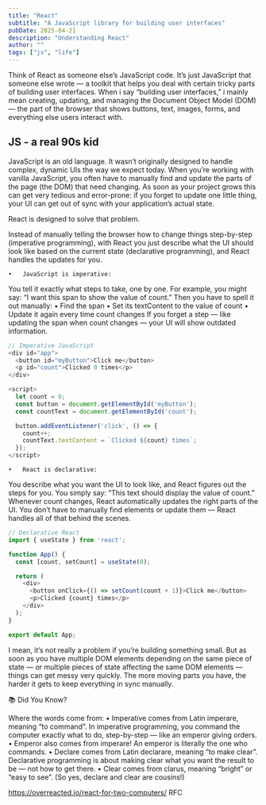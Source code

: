 ```yaml
---
title: "React"
subtitle: "A JavaScript library for building user interfaces"
pubDate: 2025-04-21
description: "Understanding React"
author: ""
tags: ["js", "life"]
---
```




Think of React as someone else’s JavaScript code.
It’s just JavaScript that someone else wrote — a toolkit that helps you deal with certain tricky parts of building user interfaces. When i say “building user interfaces,” i mainly mean creating, updating, and managing the Document Object Model (DOM) — the part of the browser that shows buttons, text, images, forms, and everything else users interact with.

## JS - a real 90s kid
JavaScript is an old language. It wasn’t originally designed to handle complex, dynamic UIs the way we expect today.
When you’re working with vanilla JavaScript, you often have to manually find and update the parts of the page (the DOM) that need changing.
As soon as your project grows this can get very tedious and error-prone: if you forget to update one little thing, your UI can get out of sync with your application’s actual state.

React is designed to solve that problem.

Instead of manually telling the browser how to change things step-by-step (imperative programming), with React you just describe what the UI should look like based on the current state (declarative programming), and React handles the updates for you.

	•	JavaScript is imperative:
You tell it exactly what steps to take, one by one.
For example, you might say: “I want this span to show the value of count.”
Then you have to spell it out manually:
	•	Find the span
	•	Set its textContent to the value of count
	•	Update it again every time count changes
If you forget a step — like updating the span when count changes — your UI will show outdated information.

```javascript
// Imperative JavaScript
<div id="app">
  <button id="myButton">Click me</button>
  <p id="count">Clicked 0 times</p>
</div>

<script>
  let count = 0;
  const button = document.getElementById('myButton');
  const countText = document.getElementById('count');

  button.addEventListener('click', () => {
    count++;
    countText.textContent = `Clicked ${count} times`;
  });
</script>
```

	•	React is declarative:
You describe what you want the UI to look like, and React figures out the steps for you.
You simply say: “This text should display the value of count.”
Whenever count changes, React automatically updates the right parts of the UI.
You don’t have to manually find elements or update them — React handles all of that behind the scenes.

```javascript
// Declarative React
import { useState } from 'react';

function App() {
  const [count, setCount] = useState(0);

  return (
    <div>
      <button onClick={() => setCount(count + 1)}>Click me</button>
      <p>Clicked {count} times</p>
    </div>
  );
}

export default App;
```


I mean, it’s not really a problem if you’re building something small.
But as soon as you have multiple DOM elements depending on the same piece of state — or multiple pieces of state affecting the same DOM elements — things can get messy very quickly. The more moving parts you have, the harder it gets to keep everything in sync manually.

📚 Did You Know?

Where the words come from:
	•	Imperative comes from Latin imperare, meaning “to command”.
In imperative programming, you command the computer exactly what to do, step-by-step — like an emperor giving orders.
	•	Emperor also comes from imperare!
An emperor is literally the one who commands.
	•	Declare comes from Latin declarare, meaning “to make clear”.
Declarative programming is about making clear what you want the result to be — not how to get there.
	•	Clear comes from clarus, meaning “bright” or “easy to see”.
(So yes, declare and clear are cousins!)



https://overreacted.io/react-for-two-computers/
RFC
